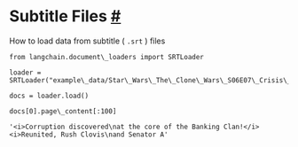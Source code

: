  Subtitle Files
 [#](#subtitle-files "Permalink to this headline")
===================================================================
 How to load data from subtitle (
 `.srt`
 ) files
```
from langchain.document\_loaders import SRTLoader
```
```
loader = SRTLoader("example\_data/Star\_Wars\_The\_Clone\_Wars\_S06E07\_Crisis\_at\_the\_Heart.srt")
```
```
docs = loader.load()
```
```
docs[0].page\_content[:100]
```
```
'<i>Corruption discovered\nat the core of the Banking Clan!</i> <i>Reunited, Rush Clovis\nand Senator A'
```